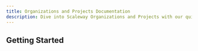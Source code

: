 ```yaml
---
title: Organizations and Projects Documentation
description: Dive into Scaleway Organizations and Projects with our quickstart guides, how-tos, tutorials and more.
---
```


<ProductHeader
   productName="Organizations and Projects"
   productLogo="accountExperience"
   description="Organizations and Projects help you organize and manage your resources."
   url="/organizations-and-projects/quickstart/"
   label="Organizations and Projects Quickstart"
/>

## Getting Started

<Grid>
    <SummaryCard
        title="Quickstart"
        icon="rocket"
        description="Learn how to manage your Organizations and Projects in a few steps."
        label="View Quickstart"
        url="/organizations-and-projects/quickstart/"
    />
    <SummaryCard
        title="Concepts"
        icon="info"
        description="Core concepts that give you a better understanding of Organizations and Projects."
        label="View Concepts"
        url="/organizations-and-projects/concepts/"
    />
    <SummaryCard
        title="How-Tos"
        icon="help-circle-outline"
        description="Learn how to use Organizations and Projects via the Scaleway console."
        label="View How-Tos"
        url="/organizations-and-projects/how-to/"
    />
    <SummaryCard
        title="Additional Content"
        icon="book-open-outline"
        description="Check out in-depth information about Organizations and Projects."
        label="View Additional Content"
        url="/organizations-and-projects/additional-content/"
    />
</Grid>

<ClickableBanner
    productLogo="cli"
    title="Project API"
    description="Manage access to your resources and Projects using the Scaleway API."
    url="https://www.scaleway.com/en/developers/api/account/project-api/#path-projects-list-all-projects-of-an-organization"
    label="Go to Projects API"
/>
